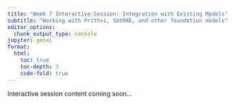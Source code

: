 ```yaml
---
title: "Week 7 Interactive Session: Integration with Existing Models"
subtitle: "Working with Prithvi, SatMAE, and other foundation models"
editor_options: 
  chunk_output_type: console
jupyter: geoai
format:
  html:
    toc: true
    toc-depth: 3
    code-fold: true
---
```


Interactive session content coming soon...
